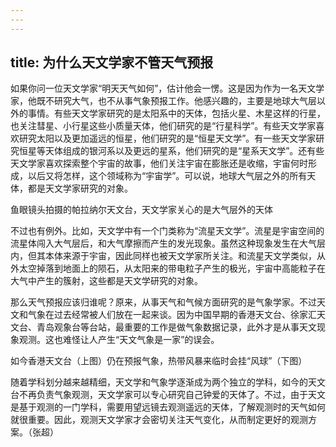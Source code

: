```yaml
---
---
---
```

title: 为什么天文学家不管天气预报
---




如果你问一位天文学家“明天天气如何”，估计他会一愣。这是因为作为一名天文学家，他既不研究大气，也不从事气象预报工作。他感兴趣的，主要是地球大气层以外的事情。有些天文学家研究的是太阳系中的天体，包括火星、木星这样的行星，也关注彗星、小行星这些小质量天体，他们研究的是“行星科学”。有些天文学家喜欢研究太阳以及更加遥远的恒星，他们研究的是“恒星天文学”。有一些天文学家研究恒星等天体组成的银河系以及更远的星系，他们研究的是“星系天文学”。还有些天文学家喜欢探索整个宇宙的故事，他们关注宇宙在膨胀还是收缩，宇宙何时形成，以后又将怎样，这个领域称为“宇宙学”。可以说，地球大气层之外的所有天体，都是天文学家研究的对象。

鱼眼镜头拍摄的帕拉纳尔天文台，天文学家关心的是大气层外的天体



不过也有例外。比如，天文学中有一个门类称为“流星天文学”。流星是宇宙空间的流星体闯入大气层后，和大气摩擦而产生的发光现象。虽然这种现象发生在大气层内，但其本体来源于宇宙，因此同样也被天文学家所关注。和流星天文学类似，从外太空掉落到地面上的陨石，从太阳来的带电粒子产生的极光，宇宙中高能粒子在大气中产生的簇射，这些都是天文学研究的对象。

那么天气预报应该归谁呢？原来，从事天气和气候方面研究的是气象学家。不过天文和气象在过去经常被人们放在一起来谈。因为中国早期的香港天文台、徐家汇天文台、青岛观象台等台站，最重要的工作是做气象数据记录，此外才是从事天文现象观测。这也难怪让人产生“天文气象是一家”的误会。

如今香港天文台（上图）仍在预报气象，热带风暴来临时会挂“风球”（下图）



随着学科划分越来越精细，天文学和气象学逐渐成为两个独立的学科，如今的天文台不再负责气象观测，天文学家可以专心研究自己钟爱的天体了。不过，由于天文是基于观测的一门学科，需要用望远镜去观测遥远的天体，了解观测时的天气如何就很重要。因此，观测天文学家才会密切关注天气变化，从而制定更好的观测方案。（张超）